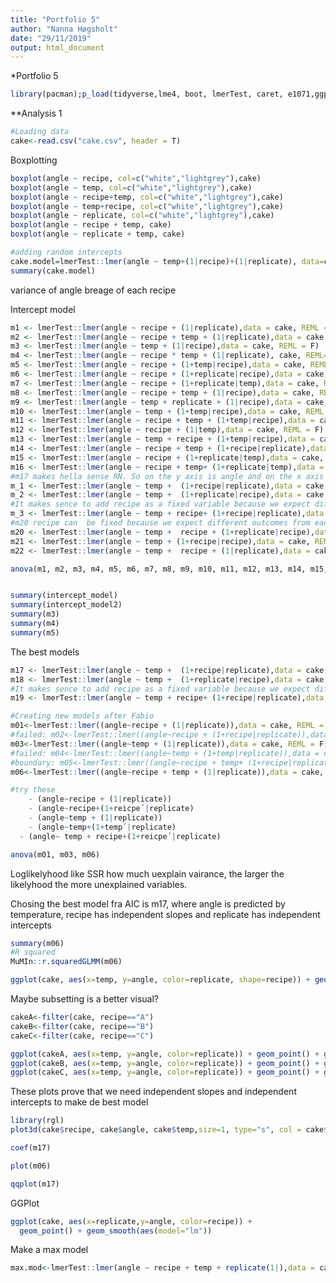 ---
title: "Portfolio 5"
author: "Nanna Høgsholt"
date: "29/11/2019"
output: html_document
---

*Portfolio 5 
```{r}
library(pacman);p_load(tidyverse,lme4, boot, lmerTest, caret, e1071,ggplot2)
```

**Analysis 1

```{r}
#Loading data
cake<-read.csv("cake.csv", header = T)

```

Boxplotting
```{r}
boxplot(angle ~ recipe, col=c("white","lightgrey"),cake)
boxplot(angle ~ temp, col=c("white","lightgrey"),cake)
boxplot(angle ~ recipe+temp, col=c("white","lightgrey"),cake)
boxplot(angle ~ temp+recipe, col=c("white","lightgrey"),cake)
boxplot(angle ~ replicate, col=c("white","lightgrey"),cake)
boxplot(angle ~ recipe + temp, cake)
boxplot(angle ~ replicate + temp, cake)

```

```{r}
#adding random intercepts
cake.model=lmerTest::lmer(angle ~ temp+(1|recipe)+(1|replicate), data=cake, REML=F)
summary(cake.model)

```

variance of angle breage of each recipe 

Intercept model
```{r}
m1 <- lmerTest::lmer(angle ~ recipe + (1|replicate),data = cake, REML = F)
m2 <- lmerTest::lmer(angle ~ recipe + temp + (1|replicate),data = cake, REML = F)
m3 <- lmerTest::lmer(angle ~ temp + (1|recipe),data = cake, REML = F)
m4 <- lmerTest::lmer(angle ~ recipe * temp + (1|replicate), cake, REML= FALSE)
m5 <- lmerTest::lmer(angle ~ recipe + (1+temp|recipe),data = cake, REML = F)
m6 <- lmerTest::lmer(angle ~ recipe + (1+replicate|recipe),data = cake, REML = F)
m7 <- lmerTest::lmer(angle ~ recipe + (1+replicate|temp),data = cake, REML = F)
m8 <- lmerTest::lmer(angle ~ recipe + temp + (1|recipe),data = cake, REML = F)
m9 <- lmerTest::lmer(angle ~ temp + replicate + (1|recipe),data = cake, REML = F)
m10 <- lmerTest::lmer(angle ~ temp + (1+temp|recipe),data = cake, REML = F)
m11 <- lmerTest::lmer(angle ~ recipe + temp + (1+temp|recipe),data = cake, REML = F)
m12 <- lmerTest::lmer(angle ~ recipe + (1|temp),data = cake, REML = F)
m13 <- lmerTest::lmer(angle ~ temp + recipe + (1+temp|recipe),data = cake, REML = F)
m14 <- lmerTest::lmer(angle ~ recipe + temp + (1+recipe|replicate),data = cake, REML = F)
m15 <- lmerTest::lmer(angle ~ recipe + (1+replicate|temp),data = cake, REML = F)
m16 <- lmerTest::lmer(angle ~ recipe + temp+ (1+replicate|temp),data = cake, REML = F)
#m17 makes hella sense RN. So on the y axis is angle and on the x axis is temperature. Because for each replicate of the recipe is a corresponding temperature we can give replicate indedependent intercept and recipes independent slopes.
m_1 <- lmerTest::lmer(angle ~ temp +  (1+recipe|replicate),data = cake, REML = F)
m_2 <- lmerTest::lmer(angle ~ temp +  (1+replicate|recipe),data = cake, REML = F)
#It makes sence to add recipe as a fixed variable because we expect different outcomes from different cake recipies 
m_3 <- lmerTest::lmer(angle ~ temp + recipe+ (1+recipe|replicate),data = cake, REML = F)
#m20 recipe can  be fixed because we expect different outcomes from each recipe 
m20 <- lmerTest::lmer(angle ~ temp +  recipe + (1+replicate|recipe),data = cake, REML = F)
m21 <- lmerTest::lmer(angle ~ temp + (1+recipe|recipe),data = cake, REML = F)
m22 <- lmerTest::lmer(angle ~ temp +  recipe + (1|replicate),data = cake, REML = F)

anova(m1, m2, m3, m4, m5, m6, m7, m8, m9, m10, m11, m12, m13, m14, m15, m16, m17, m18, m19, m20, m21, m22)


summary(intercept_model)
summary(intercept_model2)
summary(m3)
summary(m4)
summary(m5)

```
The best models
```{r}
m17 <- lmerTest::lmer(angle ~ temp +  (1+recipe|replicate),data = cake, REML = F)
m18 <- lmerTest::lmer(angle ~ temp +  (1+replicate|recipe),data = cake, REML = F)
#It makes sence to add recipe as a fixed variable because we expect different outcomes from different cake recipies 
m19 <- lmerTest::lmer(angle ~ temp + recipe+ (1+recipe|replicate),data = cake, REML = F)

#Creating new models after Fabio
m01<-lmerTest::lmer((angle~recipe + (1|replicate)),data = cake, REML = F)
#failed: m02<-lmerTest::lmer((angle~recipe + (1+recipe|replicate)),data = cake, REML = F)
m03<-lmerTest::lmer((angle~temp + (1|replicate)),data = cake, REML = F)
#failed: m04<-lmerTest::lmer((angle~temp + (1+temp|replicate)),data = cake, REML = F)
#boundary: m05<-lmerTest::lmer((angle~recipe + temp+ (1+recipe|replicate)),data = cake, REML = F)
m06<-lmerTest::lmer((angle~recipe + temp + (1|replicate)),data = cake, REML = F)

#try these
	- (angle~recipe + (1|replicate))
	- (angle~recipe+(1+reicpe´|replicate)
	- (angle~temp + (1|replicate))
	- (angle~temp+(1+temp´|replicate)
  - (angle~ temp + recipe+(1+reicpe´|replicate)

anova(m01, m03, m06)
```
Loglikelyhood like SSR how much uexplain vairance, the larger the likelyhood the more unexplained variables. 



Chosing the best model fra AIC is m17, where angle is predicted by temperature, recipe has independent slopes and replicate has independent intercepts

```{r}
summary(m06)
#R squared
MuMIn::r.squaredGLMM(m06)
```



```{r}
ggplot(cake, aes(x=temp, y=angle, color=replicate, shape=recipe)) + geom_point() + geom_smooth(method = lm)

```
Maybe subsetting is a better visual?
```{r}
cakeA<-filter(cake, recipe=="A")
cakeB<-filter(cake, recipe=="B")
cakeC<-filter(cake, recipe=="C")
```

```{r}
ggplot(cakeA, aes(x=temp, y=angle, color=replicate)) + geom_point() + geom_smooth(method = lm) + ggtitle("Recipe A")
ggplot(cakeB, aes(x=temp, y=angle, color=replicate)) + geom_point() + geom_smooth(method = lm) + ggtitle("Recipe B")
ggplot(cakeC, aes(x=temp, y=angle, color=replicate)) + geom_point() + geom_smooth(method = lm) + ggtitle("Recipe C")
```
These plots prove that we need independent slopes and independent intercepts to make de best model

```{r}
library(rgl)
plot3d(cake$recipe, cake$angle, cake$temp,size=1, type="s", col = cake$recipe)
```



```{r}
coef(m17)
```



```{r}
plot(m06)
```

```{r}
qqplot(m17)
```


GGPlot
```{r}
ggplot(cake, aes(x=replicate,y=angle, color=recipe)) +
  geom_point() + geom_smooth(aes(model="lm"))
```



Make a max model
```{r}
max.mod<-lmerTest::lmer(angle ~ recipe + temp + replicate(1|),data = cake, REML = F)
```

